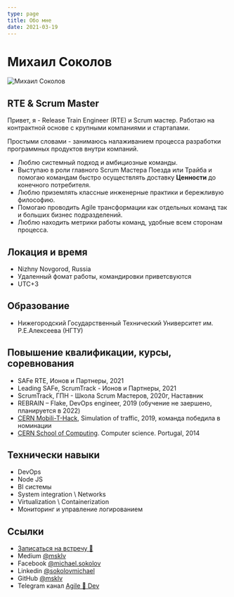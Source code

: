```yaml
---
type: page
title: Обо мне
date: 2021-03-19
---
```


# Михаил Соколов



<Image
  src="/images/IMG_20190108_045144_279.jpg"
  alt="Михаил Соколов"
  width={450}
  height={450}
  priority
  className="next-image"
/>


## RTE & Scrum Master

Привет, я - Release Train Engineer (RTE) и Scrum мастер. Работаю на контрактной основе с крупными компаниями и стартапами.

Простыми словами - занимаюсь налаживанием процесса разработки программных продуктов внутри компаний.
 - Люблю системный подход и амбициозные команды.
 - Выступаю в роли главного Scrum Мастера Поезда или Трайба и помогаю командам быстро осуществлять доставку **Ценности** до конечного потребителя.
 - Люблю приземлять классные инженерные практики и бережливую философию.
 - Помогаю проводить Agile трансформации как отдельных команд так и больших бизнес подразделений.  
 - Люблю находить метрики работы команд, удобные всем сторонам процесса.


## Локация и время 
 - Nizhny Novgorod, Russia
 - Удаленный фомат работы, командировки приветсвуются
 - UTC+3	

## Образование
- Нижегородский Государственный Технический Университет им. Р.Е.Алексеева (НГТУ)


## Повышение квалификации, курсы, соревнования
- SAFe RTE, Ионов и Партнеры, 2021
- Leading SAFe, ScrumTrack - Ионов и Партнеры, 2021
- ScrumTrack, ГПН - Школа Scrum Мастеров, 2020г, Наставник
- REBRAIN – Flake, DevOps engineer, 2019 (обучение не заершено, планируется в 2022)
- [CERN Mobili-T-Hack](https://indico.cern.ch/event/791709/registrations/participants), Simulation of traffic, 2019, команда победила в номинации
- [CERN School of Computing](https://indico.cern.ch/event/298406/). Computer science. Portugal, 2014

## Технически навыки
 - DevOps
 - Node JS
 - BI системы
 - System integration \ Networks
 - Virtualization \ Containerization
 - Мониторинг и управление логированием

## Ссылки
  - [Записаться на встречу 📆 ](https://calendly.com/msokolov)
  - Medium [@msklv](https://msklv.medium.com)
  - Facebook [@michael.sokolov](hhttps://www.facebook.com/michael.sokolov)
  - Linkedin [@sokolovmichael](https://www.linkedin.com/in/sokolovmichael)
  - GitHub [@msklv](https://github.com/msklv)
  - Telegram канал [Agile 🚀 Dev](https://t.me/agile4dev)